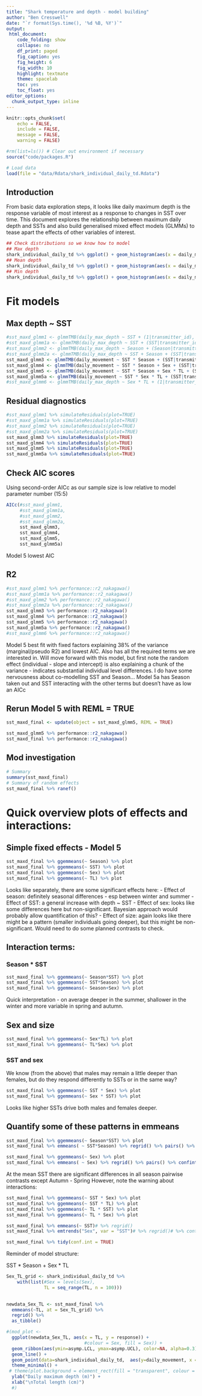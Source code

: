 ```yaml
---
title: "Shark temperature and depth - model building"
author: "Ben Cresswell"
date: "`r format(Sys.time(), '%d %B, %Y')`"
output: 
 html_document:
    code_folding: show
    collapse: no
    df_print: paged
    fig_caption: yes
    fig_height: 6
    fig_width: 10
    highlight: textmate
    theme: spacelab
    toc: yes
    toc_float: yes
editor_options: 
  chunk_output_type: inline
---
```



```r
knitr::opts_chunk$set(
	echo = FALSE,
	include = FALSE,
	message = FALSE,
	warning = FALSE)
```


```r
#rm(list=ls()) # Clear out environment if necessary
source("code/packages.R")
```


```r
# Load data
load(file = "data/Rdata/shark_individual_daily_td.Rdata")
```


## Introduction

From basic data exploration steps, it looks like daily maximum depth is the response variable of most interest as a response to changes in SST over time. This document explores the relationship between maximum daily depth and SSTs and also build generalised mixed effect models (GLMMs) to tease apart the effects of other variables of interest.


```r
## Check distributions so we know how to model
## Max depth
shark_individual_daily_td %>% ggplot() + geom_histogram(aes(x = daily_max_depth))
## Mean depth
shark_individual_daily_td %>% ggplot() + geom_histogram(aes(x = daily_mean_depth))
## Min depth
shark_individual_daily_td %>% ggplot() + geom_histogram(aes(x = daily_max_depth))
```




# Fit models


## Max depth ~ SST
```r
#sst_maxd_glmm1 <- glmmTMB(daily_max_depth ~ SST + (1|transmitter_id), data = shark_individual_daily_td, family = tweedie(), REML = FALSE) # Too simple (only random slope)
#sst_maxd_glmm1a <- glmmTMB(daily_max_depth ~ SST + (SST|transmitter_id), data = shark_individual_daily_td, family = tweedie(), REML = FALSE) # Too simple? Gets at the SST story though
#sst_maxd_glmm2 <- glmmTMB(daily_max_depth ~ Season + (Season|transmitter_id), data = shark_individual_daily_td, family = tweedie(), REML = FALSE) # Too simple - def needs SST in there
#sst_maxd_glmm2a <- glmmTMB(daily_max_depth ~ SST + Season + (SST|transmitter_id), data = shark_individual_daily_td, family = tweedie(), REML = FALSE) # Too simple - need SST * season
sst_maxd_glmm3 <- glmmTMB(daily_movement ~ SST * Season + (SST|transmitter_id), data = shark_individual_daily_td, family = tweedie(), REML = FALSE)
sst_maxd_glmm4 <- glmmTMB(daily_movement ~ SST * Season + Sex + (SST|transmitter_id), data = shark_individual_daily_td, family = tweedie(), REML = FALSE)
sst_maxd_glmm5 <- glmmTMB(daily_movement ~ SST * Season + Sex * TL + (SST|transmitter_id), data = shark_individual_daily_td, family = tweedie(), REML = FALSE)
sst_maxd_glmm5a <- glmmTMB(daily_movement ~ SST * Sex * TL + (SST|transmitter_id), data = shark_individual_daily_td, family = tweedie(), REML = FALSE)
#sst_maxd_glmm6 <- glmmTMB(daily_max_depth ~ Sex * TL + (1|transmitter_id), data = shark_individual_daily_td, family = tweedie(), REML = FALSE)

```

## Residual diagnostics
```r
#sst_maxd_glmm1 %>% simulateResiduals(plot=TRUE)
#sst_maxd_glmm1a %>% simulateResiduals(plot=TRUE)
#sst_maxd_glmm2 %>% simulateResiduals(plot=TRUE)
#sst_maxd_glmm2a %>% simulateResiduals(plot=TRUE)
sst_maxd_glmm3 %>% simulateResiduals(plot=TRUE)
sst_maxd_glmm4 %>% simulateResiduals(plot=TRUE)
sst_maxd_glmm5 %>% simulateResiduals(plot=TRUE)
sst_maxd_glmm5a %>% simulateResiduals(plot=TRUE)
```
## Check AIC scores
Using second-order AICc as our sample size is low relative to model parameter number (15:5)
```r
AICc(#sst_maxd_glmm1, 
     #sst_maxd_glmm1a, 
     #sst_maxd_glmm2, 
     #sst_maxd_glmm2a, 
     sst_maxd_glmm3, 
     sst_maxd_glmm4, 
     sst_maxd_glmm5, 
     sst_maxd_glmm5a)
```
Model 5 lowest AIC

## R2
```r
#sst_maxd_glmm1 %>% performance::r2_nakagawa()
#sst_maxd_glmm1a %>% performance::r2_nakagawa()
#sst_maxd_glmm2 %>% performance::r2_nakagawa()
#sst_maxd_glmm2a %>% performance::r2_nakagawa()
sst_maxd_glmm3 %>% performance::r2_nakagawa()
sst_maxd_glmm4 %>% performance::r2_nakagawa()
sst_maxd_glmm5 %>% performance::r2_nakagawa()
sst_maxd_glmm5a %>% performance::r2_nakagawa()
#sst_maxd_glmm6 %>% performance::r2_nakagawa()
```
Model 5 best fit with fixed factors explaining 38% of the variance (marginal/pseudo R2) and lowest AIC. Also has all the required terms we are interested in. Will move forward with this model, but first note the random effect (individual - slope and intercept) is also explaining a chunk of the variance - indicates substantial individual level differences. I do have some nervousness about co-modelling SST and Season... Model 5a has Season taken out and SST interacting with the other terms but doesn't have as low an AICc

## Rerun Model 5 with REML = TRUE
```r
sst_maxd_final <- update(object = sst_maxd_glmm5, REML = TRUE)
```

```r
sst_maxd_glmm5 %>% performance::r2_nakagawa()
sst_maxd_final %>% performance::r2_nakagawa()

```

## Mod investigation
```r
# Summary
summary(sst_maxd_final)
# Summary of random effects
sst_maxd_final %>% ranef()

```


# Quick overview plots of effects and interactions:

## Simple fixed effects - Model 5
```r
sst_maxd_final %>% ggemmeans(~ Season) %>% plot
sst_maxd_final %>% ggemmeans(~ SST) %>% plot
sst_maxd_final %>% ggemmeans(~ Sex) %>% plot
sst_maxd_final %>% ggemmeans(~ TL) %>% plot
```
Looks like separately, there are some significant effects here:
- Effect of season: definitely seasonal differences - esp between winter and summer
- Effect of SST: a general increase with depth ~ SST
- Effect of sex: looks like some differences here but non-significant. Bayesian approach would probably allow quantification of this?
- Effect of size: again looks like there might be a pattern (smaller individuals going deeper), but this might be non-significant. Would need to do some planned contrasts to check.


## Interaction terms:

### Season * SST
```r
sst_maxd_final %>% ggemmeans(~ Season*SST) %>% plot
sst_maxd_final %>% ggemmeans(~ SST*Season) %>% plot
sst_maxd_final %>% ggemmeans(~ Season+Sex) %>% plot

```
Quick interpretation - on average deeper in the summer, shallower in the winter and more variable in spring and autumn.

## Sex and size
```r
sst_maxd_final %>% ggemmeans(~ Sex*TL) %>% plot
sst_maxd_final %>% ggemmeans(~ TL*Sex) %>% plot
```


### SST and sex 
We know (from the above) that males may remain a little deeper than females, but do they respond differently to SSTs or in the same way?
```r
sst_maxd_final %>% ggemmeans(~ SST * Sex) %>% plot
sst_maxd_final %>% ggemmeans(~ Sex * SST) %>% plot
```

Looks like higher SSTs drive both males and females deeper.

## Quantify some of these patterns in emmeans

```r
sst_maxd_final %>% ggemmeans(~ Season*SST) %>% plot
sst_maxd_final %>% emmeans( ~ SST*Season) %>% regrid() %>% pairs() %>% confint()

sst_maxd_final %>% ggemmeans(~ Sex) %>% plot
sst_maxd_final %>% emmeans( ~ Sex) %>% regrid() %>% pairs() %>% confint()
```
At the mean SST there are significant differences in all season pairwise contrasts except Autumn - Spring
However, note the warning about interactions:


```r
sst_maxd_final %>% ggemmeans(~ SST * Sex) %>% plot
sst_maxd_final %>% ggemmeans(~ SST * TL) %>% plot
sst_maxd_final %>% ggemmeans(~ TL * SST) %>% plot
sst_maxd_final %>% ggemmeans(~ TL * Sex) %>% plot

```


```r
sst_maxd_final %>% emmeans(~ SST)# %>% regrid()
sst_maxd_final %>% emtrends("Sex", var = "SST")# %>% regrid()# %>% contrast()
```


```r
sst_maxd_final %>% tidy(conf.int = TRUE)
```

Reminder of model structure:

SST * Season + Sex * TL 


```r
Sex_TL_grid <- shark_individual_daily_td %>% 
    with(list(#Sex = levels(Sex),
              TL = seq_range(TL, n = 100)))

  
newdata_Sex_TL <- sst_maxd_final %>% 
  emmeans(~TL, at = Sex_TL_grid) %>% 
  regrid() %>% 
  as_tibble()

#(mod_plot <- 
  ggplot(newdata_Sex_TL, aes(x = TL, y = response)) +
                             #colour = Sex, fill = Sex)) +
  geom_ribbon(aes(ymin=asymp.LCL, ymax=asymp.UCL), color=NA, alpha=0.3) +
  geom_line() +
  geom_point(data=shark_individual_daily_td,  aes(y=daily_movement, x = TL), alpha = 0.4, pch = 21) +
  theme_minimal() +
 # theme(plot.background = element_rect(fill = "transparent", colour = "black", linewidth = 1)) +
  ylab("Daily maximum depth (m)") + 
  xlab("\nTotal length (cm)")
  #)


```








